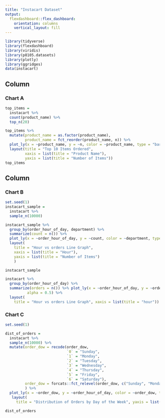 ```yaml
---
title: "Instacart Dataset"
output: 
  flexdashboard::flex_dashboard:
    orientation: columns
    vertical_layout: fill
---
```


```r
library(tidyverse)
library(flexdashboard)
library(viridis)
library(p8105.datasets)
library(plotly)
library(ggridges)
data(instacart)
```

Column {data-width=550}
-----------------------------------------------------------------------

### Chart A

```r

top_items = 
  instacart %>% 
  count(product_name) %>% 
  top_n(20)

top_items %>% 
  mutate(product_name = as.factor(product_name),
         product_name = fct_reorder(product_name, n)) %>% 
  plot_ly(x = ~product_name, y = ~n, color = ~product_name, type = "bar") %>% 
  layout(title = "Top 10 Items Ordered", 
         xaxis = list(title = "Product Name"), 
         yaxis = list(title = "Number of Items"))
top_items
```

Column {data-width=450}
-----------------------------------------------------------------------

### Chart B

```r
set.seed(1)
instacart_sample = 
  instacart %>% 
  sample_n(10000)

instacart_sample %>%
  group_by(order_hour_of_day, department) %>% 
  summarize(count = n()) %>%
  plot_ly(x = ~order_hour_of_day, y = ~count, color = ~department, type = "scatter", mode = "markers") %>% 
  layout(
    title = "Hour vs orders Line Graph", 
    xaxis = list(title = "Hour"),
    yaxis = list(title = "Number of Items")
    )

instacart_sample
```

```r
instacart %>%
  group_by(order_hour_of_day) %>%
  summarize(orders = n()) %>% plot_ly(x = ~order_hour_of_day, y = ~orders, type = "scatter", mode = "lines",
          alpha = 0.5) %>% 
  layout(
    title = "Hour vs orders Line Graph", xaxis = list(title = "hour"))
```

### Chart C

```r
set.seed(1)

dist_of_orders =
  instacart %>%
  sample_n(10000) %>% 
  mutate(order_dow = recode(order_dow, 
                            `0` = "Sunday", 
                            `1` = "Monday", 
                            `2` = "Tuesday", 
                            `3` = "Wednesday", 
                            `4` = "Thursday", 
                            `5` = "Friday", 
                            `6` = "Saturday"), 
         order_dow = forcats::fct_relevel(order_dow, c("Sunday", "Monday", "Tuesday", "Wednesday", "Thursday", "Friday", "Saturday"))
         ) %>% 
  plot_ly(x = ~order_dow, y = ~order_hour_of_day, color = ~order_dow, type = "box") %>% 
   layout(
     title = "Distribution of Orders by Day of the Week", yaxis = list(title = "Hour"), xaxis = list(title = "Day of the Week"))

dist_of_orders
```


